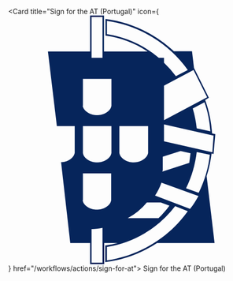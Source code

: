 <Card title="Sign for the AT (Portugal)" 
  icon={<svg xmlns="http://www.w3.org/2000/svg" viewBox="0 0 100 100"><g fill="none" fill-rule="evenodd"><path d="M0 0h100v100H0z"/><path d="M16 14.5h17V0h5.6v14.5h17.6c-5.1-3.4-11-5.6-17-6.4V1.4c10.3 1.3 20 5.9 27.6 13h7.3l.8 6.7 6 12-1.5.9c1.6 4.3 2.5 8.8 2.8 13.4l1.3.3-.7 8-.8-.2c-.4 3-1 6.1-2 9.1l3.2 26.9H60a49 49 0 0 1-20.9 7.7v-6.7a42 42 0 0 0 5-1h-5.4v8.5H33v-8.5H25L21.3 59c2.3 0 5.1-1.4 5.5-3.8V44.5h-7.2l-3.6-30Zm46.8 13.7v13.9l17.4-9.2-5.5-11-11.9 6.3Zm-1 39a24 24 0 0 1-2.6 5.2l14.1 5.4c1.3-1.6 2.4-3.4 3.4-5.2l-15-5.4Zm-22-59.7A43.2 43.2 0 0 1 60.7 17h2.1v2a43 43 0 0 1 4.8 5.4l4.8-2.5A48.6 48.6 0 0 0 39.8 2.2v5.3Zm0 91c13.1-2 24.9-9 32.6-19.8l-5.1-2a43.3 43.3 0 0 1-27.5 16.4v5.3Zm29.7-44-7.2 2.3v5.5l-.2.5L73 59.3l.5-3.9-4-.9Zm-8.9 27c1.6-1.5 3-3.1 4.4-5l-3.5-1.3h-5.6a25.6 25.6 0 0 1-7.7 6.3h12.4m-27 17.9H38v-14c-1.4.3-3 .4-4.4.5v13.5ZM38 .6h-4.4V17H38V.6Zm-8 35.7c.5 2.5 3.6 3.8 5.8 3.8 2.3 0 5.4-1.3 5.8-3.8V25.5H30.1v10.8m0 19c.4 2.5 3.5 3.8 5.7 3.8 2.3 0 5.4-1.3 5.8-3.8V44.5H30.1v10.8m14.7 0c.5 2.5 3.5 3.8 5.8 3.8s5.3-1.3 5.8-3.8V44.5H44.8v10.8M30 74.3c.4 2.5 3.5 3.8 5.7 3.8 2.3 0 5.4-1.3 5.8-3.8V63.5H30.1v10.8m51.4-27.7c-.3-4-1-8-2.4-11.7l-4.7 2.5c.8 2.6 1.3 5.3 1.6 8l5.5 1.2Zm-18.7-3v7L82.3 55l.5-6.7-20-4.5Zm14 27.7c2.4-4.8 3.9-10 4.5-15.3L76 54.9c-.6 5-2 10-4.3 14.6l5 1.8Z" fill="#06255B" fill-rule="nonzero"/></g></svg>} href="/workflows/actions/sign-for-at">
  Sign for the AT (Portugal)
</Card>